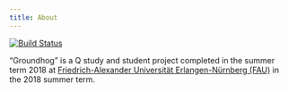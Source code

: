 ```yaml
---
title: About
---
```


[![Build Status](https://travis-ci.com/soztag/qdelib.svg?token=VqJKxxUwxXFJyYyqJx7G&branch=master)](https://travis-ci.com/soztag/qdelib)

"Groundhog" is a Q study and student project completed in the summer term 2018 at [Friedrich-Alexander Universität Erlangen-Nürnberg (FAU)](https://www.fau.de) in the 2018 summer term.
